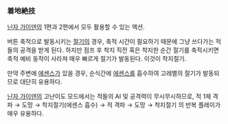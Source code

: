 === 着地絶技 ===

[[닌자 가이덴]]의 1편과 2편에서 모두 활용할 수 있는 액션.

버튼 축적으로 발동시키는 [[절기]]의 경우, 축적 시간이 필요하기 때문에 그냥 쓰다가는 적들의 공격을 받게 된다. 하지만 점프 후 착지 직전 혹은 착지한 순간 절기를 축적시키면 축적 예비 동작이 사라져 매우 빠르게 절기가 발동된다. 이것이 착지절기.

만약 주변에 [[에센스]]가 있을 경우, 순식간에 [[에센스]]를 흡수하여 고레벨의 절기가 발동되므로 대단히 유용하다.

[[닌자 가이덴]]의 고난이도 모드에서는 적들의 AI 및 공격력이 무시무시하므로, 적 1체 격파 → 도망 → 착지절기(에센스 흡수) → 적 격파 → 도망 → 착지절기 의 반복 플레이가 매우 유용하다.

